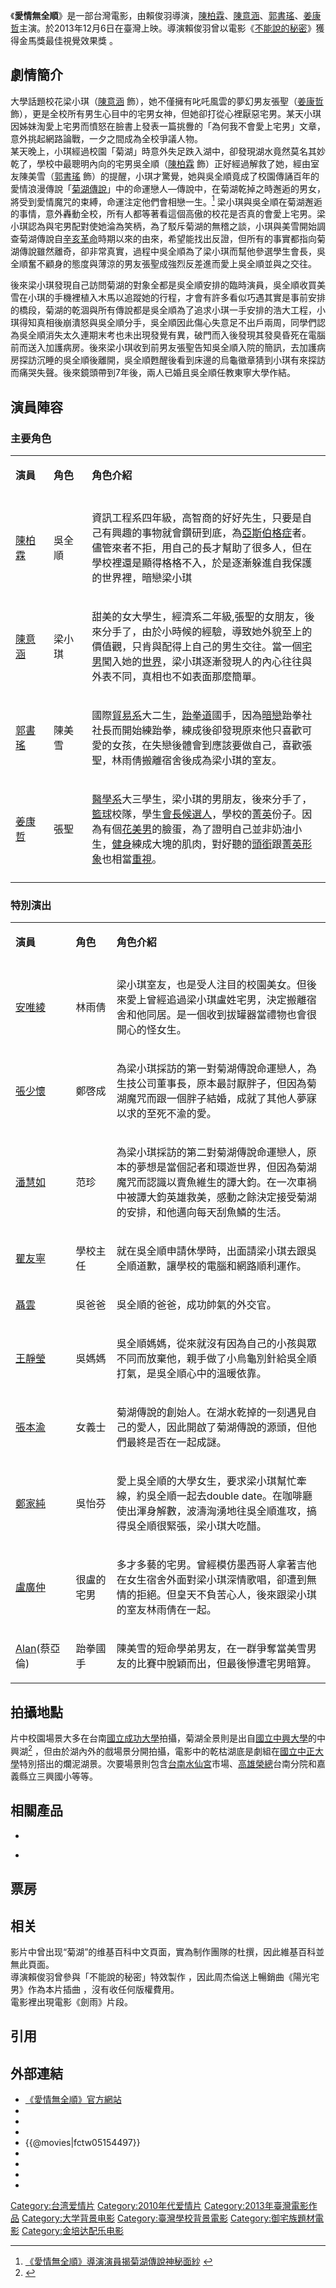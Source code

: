 {{noteTA
|T=zh-hk:女神愛揀宅;zh-tw:愛情無全順;zh-cn:追爱大布局;
|1=zh-hk:女神愛揀宅;zh-tw:愛情無全順;zh-cn:追爱大布局;
}}
{{Infobox Film 
| name           = 愛情無全順
| original_name  = ''{{lang|en|Campus Confidential}}''
| image          = 愛情無全順.jpg
| caption        = 
| producer       = [[蘇照彬|蘇照彬]]、黃志明
| producer_2     =
| director       = [[賴俊羽|賴俊羽]]
| writer          = [[李佳穎|李佳穎]]
| story          = 蘇照彬
| starring       = [[陳柏霖|陳柏霖]]<br>[[陳意涵|陳意涵]]<br>[[郭書瑤|郭書瑤]]<br>[[姜康哲|姜康哲]]
| music          = [[金培達|金培達]]
| cinematography = [[王均銘|王均銘]]
| editing        = [[張嘉輝|張嘉輝]]、李念修
| studio         = 
| distributor    = 威視電影發行
| released       = {{TWN}}：{{film date|2013|12|6}}<br />{{HK}}：{{start date|2014|4|10}}<br />{{CHN}}：{{start date|2014|4|15}}
| runtime        = 102 分鐘
| country        = {{台灣電影產地}}
| language       = [[華語|華語]]、[[台語|台語]]
| budget         = 
| gross          = 
| website        = [http://vievision.pixnet.net/blog 《愛情無全順》官方網站]
| cn_name        = 追爱大布局
| tw_name        = 愛情無全順
| hk_name        = 女神愛揀宅
| imdb_id        = tt3684194
}}

《'''愛情無全順'''》是一部台灣電影，由賴俊羽導演，[[陳柏霖|陳柏霖]]、[[陳意涵|陳意涵]]、[[郭書瑤|郭書瑤]]、[[姜康哲|姜康哲]]主演。於2013年12月6日在臺灣上映。導演賴俊羽曾以電影《[[不能說的秘密|不能說的秘密]]》獲得金馬獎最佳視覺效果獎 。

== 劇情簡介 ==
大學話題校花梁小琪（[[陳意涵|陳意涵]] 飾），她不僅擁有叱吒風雲的夢幻男友張聖（[[姜康哲|姜康哲]] 飾），更是全校所有男生心目中的宅男女神，但她卻打從心裡厭惡宅男。某天小琪因姊妹淘愛上宅男而憤怒在臉書上發表一篇挑釁的「為何我不會愛上宅男」文章，意外挑起網路論戰，一夕之間成為全校爭議人物。<br>

某天晚上，小琪經過校園「菊湖」時意外失足跌入湖中，卻發現湖水竟然莫名其妙乾了，學校中最聰明內向的宅男吳全順（[[陳柏霖|陳柏霖]] 飾）正好經過解救了她，經由室友陳美雪（[[郭書瑤|郭書瑤]] 飾）的提醒，小琪才驚覺，她與吳全順竟成了校園傳誦百年的愛情浪漫傳說「[[菊湖傳說|菊湖傳說]]」中的命運戀人—傳說中，在菊湖乾掉之時邂逅的男女，將受到愛情魔咒的束縛，命運注定他們會相戀一生。<ref> [http://app.atmovies.com.tw/news/news.cfm?action=view&newsid=23258 《愛情無全順》導演演員揭菊湖傳說神秘面紗] {{webarchive|url=https://web.archive.org/web/20150221154558/http://app.atmovies.com.tw/news/news.cfm?action=view&newsid=23258 |date=2015-02-21 }} </ref> 梁小琪與吳全順在菊湖邂逅的事情，意外轟動全校，所有人都等著看這個高傲的校花是否真的會愛上宅男。梁小琪認為與宅男配對使她淪為笑柄，為了駁斥菊湖的無稽之談，小琪與美雪開始調查菊湖傳說自[[辛亥革命|辛亥革命]]時期以來的由來，希望能找出反證，但所有的事實都指向菊湖傳說雖然離奇，卻非常真實，過程中吳全順為了梁小琪而幫他參選學生會長，吳全順奮不顧身的態度與薄涼的男友張聖成強烈反差進而愛上吳全順並與之交往。

後來梁小琪發現自己訪問菊湖的對象全都是吳全順安排的臨時演員，吳全順收買美雪在小琪的手機裡植入木馬以追蹤她的行程，才會有許多看似巧遇其實是事前安排的橋段，菊湖的乾涸與所有傳說都是吳全順為了追求小琪一手安排的浩大工程，小琪得知真相後崩潰怒與吳全順分手，吳全順因此傷心失意足不出戶兩周，同學們認為吳全順消失太久連期末考也未出現發覺有異，破門而入後發現其發臭昏死在電腦前而送入加護病房。後來梁小琪收到前男友張聖告知吳全順入院的簡訊，去加護病房探訪沉睡的吳全順後離開，吳全順甦醒後看到床邊的烏龜徽章猜到小琪有來探訪而痛哭失聲。後來鏡頭帶到7年後，兩人已婚且吳全順任教東寧大學作結。

== 演員陣容 == 
=== 主要角色 ===
{|class="wikitable" width="68%" style="font-size:85%;"
|- style="background:cornflowerblue; color:white" align=center
|style="width:8%"|'''演員'''||style="width:8%"|'''角色'''||style="width:50%"|'''角色介紹'''
|-align=center
|-
|[[陳柏霖|陳柏霖]]||吳全順||資訊工程系四年級，高智商的好好先生，只要是自己有興趣的事物就會鑽研到底，為[[亞斯伯格症|亞斯伯格症]]者。儘管來者不拒，用自己的長才幫助了很多人，但在學校裡還是顯得格格不入，於是逐漸躲進自我保護的世界裡，暗戀梁小琪
|-
|[[陳意涵|陳意涵]]||梁小琪||甜美的女大學生，經濟系二年級,張聖的女朋友，後來分手了，由於小時候的經驗，導致她外貌至上的價值觀，只肯與配得上自己的男生交往。當一個[[宅男|宅男]]闖入她的[[世界|世界]]，梁小琪逐漸發現人的內心往往與外表不同，真相也不如表面那麼簡單。
|-
|[[郭書瑤|郭書瑤]]||陳美雪||國際[[貿易系|貿易系]]大二生，[[跆拳道|跆拳道]]國手，因為[[暗戀|暗戀]]跆拳社社長而開始練跆拳，練成後卻發現原來他只喜歡可愛的女孩，在失戀後體會到應該要做自己，喜歡張聖，林雨倩搬離宿舍後成為梁小琪的室友。
|-
|[[姜康哲|姜康哲]]||張聖||[[醫學系|醫學系]]大三學生，梁小琪的男朋友，後來分手了，[[籃球|籃球]]校隊，學生[[會長候選人|會長候選人]]，學校的[[菁英|菁英]]份子。因為有個[[花美男|花美男]]的臉蛋，為了證明自己並非奶油小生，[[健身|健身]]練成大塊的肌肉，對好聽的[[頭銜|頭銜]]跟[[菁英形象|菁英形象]]也相當[[重視|重視]]。
|-
|}

=== 特別演出 ===
{|class="wikitable" width="68%" style="font-size:95%;"
|- style="background:cornflowerblue; color:white" align=center
|style="width:8%"|'''演員'''||style="width:8%"|'''角色'''||style="width:42%"|'''角色介紹'''
|-align=center
|-
|[[安唯綾|安唯綾]]||林雨倩||梁小琪室友，也是受人注目的校園美女。但後來愛上曾經追過梁小琪盧姓宅男，決定搬離宿舍和他同居。是一個收到拔罐器當禮物也會很開心的怪女生。
|-
|[[張少懷|張少懷]]||鄭啓成||為梁小琪採訪的第一對菊湖傳說命運戀人，為生技公司董事長，原本最討厭胖子，但因為菊湖魔咒而跟一個胖子結婚，成就了其他人夢寐以求的至死不渝的愛。
|-
|[[潘慧如|潘慧如]]||范珍||為梁小琪採訪的第二對菊湖傳說命運戀人，原本的夢想是當個記者和環遊世界，但因為菊湖魔咒而認識以賣魚維生的譚大鈞。在一次車禍中被譚大鈞英雄救美，感動之餘決定接受菊湖的安排，和他邁向每天刮魚鱗的生活。
|-
|[[瞿友寧|瞿友寧]]||學校主任||就在吳全順申請休學時，出面請梁小琪去跟吳全順道歉，讓學校的電腦和網路順利運作。
|-
|[[聶雲|聶雲]]||吳爸爸||吳全順的爸爸，成功帥氣的外交官。
|-
|[[王靜瑩|王靜瑩]]||吳媽媽||吳全順媽媽，從來就沒有因為自己的小孩與眾不同而放棄他，親手做了小烏龜別針給吳全順打氣，是吳全順心中的溫暖依靠。
|-
|[[張本渝|張本渝]]||女義士||菊湖傳說的創始人。在湖水乾掉的一刻遇見自己的愛人，因此開啟了菊湖傳說的源頭，但他們最終是否在一起成謎。
|-
|[[鄭家純_(藝人)|鄭家純]]||吳怡芬||愛上吳全順的大學女生，要求梁小琪幫忙牽線，約吳全順一起去double date。在咖啡廳使出渾身解數，波濤洶湧地往吳全順進攻，搞得吳全順很緊張，梁小琪大吃醋。
|-
|[[盧廣仲|盧廣仲]]||很盧的宅男||多才多藝的宅男。曾經模仿墨西哥人拿著吉他在女生宿舍外面對梁小琪深情歌唱，卻遭到無情的拒絕。但皇天不負苦心人，後來跟梁小琪的室友林雨倩在一起。
|-
|[[Alan|Alan]](蔡亞倫)||跆拳國手||陳美雪的短命學弟男友，在一群爭奪當美雪男友的比賽中脫穎而出，但最後慘遭宅男暗算。
|}

== 拍攝地點 ==
片中校園場景大多在台南[[國立成功大學|國立成功大學]]拍攝，菊湖全景則是出自[[國立中興大學|國立中興大學]]的中興湖<ref>{{Cite web |url=http://piecece.pixnet.net/blog/post/107086042- |title=寧靜的菊湖傳說—痞客邦 |accessdate=2015-02-21 |archive-date=2015-02-21 |archive-url=https://web.archive.org/web/20150221154126/http://piecece.pixnet.net/blog/post/107086042- |dead-url=no }}</ref> ，但由於湖內外的戲場景分開拍攝，電影中的乾枯湖底是劇組在[[國立中正大學|國立中正大學]]特別搭出的爛泥湖景。次要場景則包含[[台南水仙宮|台南水仙宮]]市場、[[高雄榮總|高雄榮總]]台南分院和嘉義縣立三興國小等等。

== 相關產品 ==

*{{cite book| title= 《'''愛情無全順電影考察'''》 | quote = 書中除了豐富的電影劇照，同時也對所謂的「宅男」進行深度探討。另外也收錄了幾位主要的幕後工作人員，在電影製作過程中的遭遇和感想，讓大家更了解一部電影的誕生的過程。|publisher = 凱特文化 | date = 2013年11月27日 | author = 第九單位 | pages=160頁 |ISBN = 978-986-588-248-8 | language =zh}}

*{{cite book| title= 《'''愛情無全順電影小說'''》 | quote = 由電影劇本改編，作者藍弋-{丰}-。著有《海角七號》電影小說、《明騎西行記》、《橡皮推翻了滿清》等。|publisher = 凱特文化 | date = 2013年12月14日 |author = 藍弋-{丰}- |authorlink= 藍弋丰| coauthors= 原著劇本／李佳穎  | pages=192頁 |ISBN = 978-986-588-250-1 | language =zh}}

== 票房 ==
{{FACT|電影上映3天票房突破820萬[[新台幣|新台幣]]。<br />
電影上映10天累積票房1650萬[[新台幣|新台幣]]。<br />
電影上映11天累積票房2000萬[[新台幣|新台幣]]。}}

== 相关 ==
影片中曾出现“菊湖”的维基百科中文頁面，實為制作團隊的杜撰，因此維基百科並無此頁面。<br />
導演賴俊羽曾參與「不能說的秘密」特效製作 ，因此周杰倫送上暢銷曲《陽光宅男》作為本片插曲 ，沒有收任何版權費用。<br />
電影裡出現電影《劍雨》片段。

== 引用 ==
{{reflist}}

== 外部連結 ==
*[https://web.archive.org/web/20131024140234/http://vievision.pixnet.net/blog 《愛情無全順》官方網站]
*{{facebook|CampusConfidential}}
*{{Yahoomovie id|4885}}
*{{MSN movie|13651}}
*{{@movies|fctw05154497}}
*{{hkmdb title|16497}}
*{{Mtime|203734}}
*{{douban}}
*{{imdb title|3684194}}

[[Category:台湾爱情片|Category:台湾爱情片]]
[[Category:2010年代爱情片|Category:2010年代爱情片]]
[[Category:2013年臺灣電影作品|Category:2013年臺灣電影作品]]
[[Category:大学背景电影|Category:大学背景电影]]
[[Category:臺灣學校背景電影|Category:臺灣學校背景電影]]
[[Category:御宅族題材電影|Category:御宅族題材電影]]
[[Category:金培达配乐电影|Category:金培达配乐电影]]